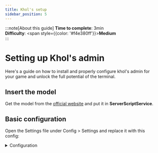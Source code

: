 ```yaml
---
title: Khol's setup
sidebar_position: 5
---
```



:::note[About this guide]
**Time to complete**: 3min <br />
**Difficulty**: <span style={{color: '#f4e380ff'}}>**Medium**</span> <br />
:::

# Setting up Khol's admin

Here's a guide on how to install and properly configure khol's admin for your game and unlock the full potential of the terminal.


## Insert the model
Get the model from the [official website](https://kohl.gg/) and put it in **ServerScriptService**.

## Basic configuration

Open the Settings file under Config > Settings and replace it with this config:
<details>
<summary>Configuration</summary>
```lua
--[[ DEFAULT ROLES
┏━━━━━━━━━┳━━━━━━━━━━━━━━┳━━━━━━━━━━━━━━━━━━━━━━━━━━━━━━━━━━━━━━━━━━━━━━━━━━━━━━━━━━━━━━━━━━━━━━━━━━━━━━━━━━━━━━━━━━━━━━━━━━━━━━━━┓
┃ RANK    ┃ ROLE         ┃ DETAILS                                                                                                ┃
┣━━━━━━━━━╋━━━━━━━━━━━━━━╋━━━━━━━━━━━━━━━━━━━━━━━━━━━━━━━━━━━━━━━━━━━━━━━━━━━━━━━━━━━━━━━━━━━━━━━━━━━━━━━━━━━━━━━━━━━━━━━━━━━━━━━━┫
┃ inf     ┃ creator      ┃ Can do everything, automatically given to the creator of the group/game.                               ┃
┃ 4       ┃ superadmin   ┃ Can permanently role users, change settings, shutdown servers, give badges, and use commands globally. ┃
┃ 3       ┃ admin        ┃ Can permanently ban users and give roles per server.                                                   ┃
┃ 2       ┃ mod          ┃ Can kick and server ban with other potentially abusive commands.                                       ┃
┃ 1       ┃ vip          ┃ Can only use commands on themselves, limited to non-abusive cosmetic commands.                         ┃
┃ 0       ┃ everyone     ┃ The default role, limited to basic features.                                                           ┃
┗━━━━━━━━━┻━━━━━━━━━━━━━━┻━━━━━━━━━━━━━━━━━━━━━━━━━━━━━━━━━━━━━━━━━━━━━━━━━━━━━━━━━━━━━━━━━━━━━━━━━━━━━━━━━━━━━━━━━━━━━━━━━━━━━━━━┛
--]]

return {

	-- ⛔ BAN DATABASE
	-- Format: ["UserId"] = {Username, Reason, Duration, BannedByUserId}
	-- Duration: -1 = permanent, 0 = server ban, >0 = temp ban (UTC timestamp)
	bans = {
	},

	-- 👤 USER ROLES - Assign roles by UserId or Username
	userRoles = {
		vip = {},
		mod = {},
		admin = {},
		superadmin = {},
		creator = {},
	},

	-- 📦 ASSET ROLES
	assetRoles = {
		-- [assetId] = { "vip", "mod" },
	},

	-- 💵 GAMEPASS ROLES
	gamepassRoles = {
		-- [gamepassId] = { "vip", "mod" },
	},

	-- 💳 SUBSCRIPTION ROLES
	subscriptionRoles = {
		-- [subscriptionId] = { "vip", "mod" },
	},

	-- 🏢 GROUP ROLES
	groupRoles = {
		-- [groupId] = {
		-- 	{ rank = 200, roles = { "vip", "admin" }, exactRank = false },
		-- },
	},

	-- 👥 FRIEND ROLES
	friendRoles = {
		-- "vip",
	},

	-- 👑 FREE ADMIN ROLES - ⚠️ Affects all players
	freeAdmin = {
		-- "vip",
		-- "mod",
		-- "admin",
	},

	announcements = {
		-- {
		-- 	From = "_K", -- userId or "_K"
		-- 	Duration = 30, -- seconds, 0 = no auto-hide
		-- 	Text = "Hi!",
		-- },
	},

	notifications = {
		-- {
		-- 	From = "_K", -- userId or "_K"
		-- 	Duration = 30, -- seconds, 0 = no auto-hide
		-- 	Text = "Hi!",
		-- },
	},

	-- 🔧 SYSTEM SETTINGS
	prefix = { ";", ":" }, -- Command trigger characters
	splitKey = "%s", --       Command/argument separator

	commandBarRank = 0, --       Minimum rank for Command Bar (false = disable)
	dashboardRank = 0, --        Minimum rank for Dashboard (false = disable)
	dashboardButtonRank = false, --  Minimum rank for Dashboard button (false = disable)
	joinNotificationRank = false, -- Minimum rank for join notifications (false = disable)

	welcomeBadgeId = 0, -- Badge for new players (0 = none)

	addToCharts = false, -- Add this game to the Kohl's Admin Charts  (⚠️ Requires "Allow HTTP Requests" in File > Game Settings > Security)  https://roblox.com/games/17873329124/Kohls-Admin-Charts
	vip = false, --         Enable VIP features                       (⚠️ Required if addToCharts is true)

	chatCommands = true, --            Enable commands via chat
	commandRequests = false, --         Request commands on same/higher rank
	onlyShowUsableCommands = false, -- Show only purchasable/usable commands
	getKohlsAdminPopup = false, --      Show the Get Kohl's Admin popup
	wrongPrefixWarning = true, --      Warn on incorrect prefix
	saveLogs = true, --                Save/sync logs across servers

	theme = "Default", --               Initial theme (customize in Config.Themes)
	changeThemeAuthority = "Client", -- "Client", "Server", or "Studio"

	commands = { -- Configure command access per role
		everyone = {
			help = true,
			shutdown = false,
		},
		vip = {},
		mod = {},
		admin = {},
		superadmin = {},
		creator = {},
	},

	-- 🎭 ROLE CONFIGURATION
	roles = {
		{ -- Default Role
			_key = "everyone", -- ⚠️ DO NOT CHANGE

			name = "Player",
			color = "#aaa", -- Hex color only

			groups = {
				-- "creator", --        clearlogs, hidelogs, script, localscript, etc.
				-- "superadmin", --     badge, clearterrain, reserve, shutdown, global, etc.
				-- "administration", -- announce, role, btools, gear, insert, place, serverlock, etc.
				-- "moderation", --     ban, kick, jail, teleport, mute, warnings, etc.
				-- "environment", --    fix, lighting, gravity, wind, water, atmosphere, etc.
				-- "general", --        respawn, refresh, spectate, view, vote, xray, etc.
				-- "fun", --            disco, explode, clone, punish, zombie, etc. (abusive)
				-- "vip", --            appearance, accessories, animations, particles, etc.
				"utility", --           help, version, info, logs, etc. (safe basics)
			},

			limits = {
				cooldown = 4, -- Cooldown period in seconds
				commands = 4, -- Max commands per cooldown
				targets = 1, --  Max targets per command
			},

			permissions = {
				admin = false, --   ⚠️ Bypasses all permissions
				banasync = false, --   Saved bans
				saveRoles = false, --  Saved roles
				settings = false, --   Saved settings
				serverlogs = false, -- Server logs
			},

			onlyTargetSelf = true, -- Can only use commands on self
		},

		{ -- VIP Role
			_key = "vip", -- ⚠️ DO NOT CHANGE
			name = "VIP",
			color = "#0ff",
			groups = { "vip" },
			limits = { cooldown = 4, commands = 16, targets = 1 },
			permissions = {},
			onlyTargetSelf = true,
		},

		-- 🎭 Create as many roles as you want!
		-- Use the _key in other settings like friendRoles to auto give the role
		-- Helper would be higher rank than VIP, and lower than moderator

		-- {
		-- 	_key = "helper",
		-- 	name = "Helper",
		-- 	color = "#080",
		-- 	groups = { "general" },
		-- 	limits = { cooldown = 4, commands = 32, targets = math.huge },
		-- 	permissions = { serverlogs = true },
		-- },

		{ -- Moderator Role
			_key = "mod", -- ⚠️ DO NOT CHANGE
			name = "Moderator",
			color = "#0f0",
			groups = { "moderation", "general", "environment", "fun", "vip" },
			limits = { cooldown = 4, commands = 32, targets = math.huge },
			permissions = { serverlogs = true },
		},

		{ -- Administrator Role
			_key = "admin", -- ⚠️ DO NOT CHANGE
			name = "Administrator",
			color = "#fc0",
			groups = { "administration", "moderation", "general", "environment", "fun", "vip" },
			limits = { cooldown = 4, commands = 64, targets = math.huge },
			permissions = { banasync = true, serverlogs = true },
		},

		{ -- SuperAdmin Role
			_key = "superadmin", -- ⚠️ DO NOT CHANGE
			name = "SuperAdmin",
			color = "#f80",
			groups = { "superadmin", "administration", "moderation", "general", "environment", "fun", "vip" },
			permissions = { banasync = true, saveRoles = true, settings = true, serverlogs = true },
		},

		[math.huge] = { -- Creator Role (Highest Authority)
			_key = "creator", -- ⚠️ DO NOT CHANGE
			name = "Game Creator",
			color = "#f00",
			permissions = { admin = true },
		},
	},
}
```
</details>

## Configure group permissions

In your settings file, locate the group roles table and edit it according to the example:
```lua
-- 🏢 GROUP ROLES
	groupRoles = {
		-- [groupId] = {
		-- 	{ rank = 200, roles = { "vip", "admin" }, exactRank = false },
		-- },
	},
```

## Add custom commands

You can add custom commands by creating a module script in the `Config > Addons` folder.

### Examples

<details>
<summary>Team chat toggle command</summary>

```lua
return function(_K)
	local TextChatService = game:GetService("TextChatService")
	local isTeamChatEnabled = false
	
	local function setupServer()
		local general = TextChatService:WaitForChild("TextChannels"):WaitForChild("RBXGeneral") :: TextChannel
		general.ShouldDeliverCallback = function(message:TextChatMessage, source:TextSource)
			if(isTeamChatEnabled)then
				local player = game:GetService("Players"):GetPlayerByUserId(message.TextSource.UserId)
				if(message.TextSource.UserId == source.UserId)then
					_K.Remote.Notify:FireClient(player,{
						From = "_K",
						Text = `<font color="rgb(255,125,0)">Your message was not sent because teamchat only mode is enabled !</font>`,
					})
				end
				
				
				return "BLOCKED"
			else
				return true
			end
		end
	end
	
	local function runServer(context, enable)
		if(enable ~= nil)then
			isTeamChatEnabled = enable
		else
			isTeamChatEnabled = not isTeamChatEnabled
		end
		context._K.Remote.Notify:FireAllClients({
			From = "_K",
			Text = `<b>Team chat {isTeamChatEnabled and "enabled" or "disabled"}</b>`,
		})
	end
	
	local arg = {
		type = "boolean",
		name= "enable",
		description= "Wether to enable or disable the team chat only mode",
		optional= true,
	}
	local command = {
		name = "Teamchat",
		aliases= { "tc" },               -- Table of aliases.
		description= "Toggle team chat only mode",                -- Description of what the command does.
		group= "moderation",                      -- What group the command belongs to.
		noLog= false,                    -- If the command should be hidden from logs.
		args= { arg },      -- A table of argument definitions.
		permissions= { }, -- A table of role permissions required to run the command.
		envClient=nil,          -- Sets up an environment for the command.
		env=setupServer,                -- Sets up an environment for the command.
		runClient=nil,         -- What runs on the client of the player that ran the command.
		run=runServer               -- What the command runs on the server.
	}
	
	
	
	_K.Registry.registerCommand(_K, command)
end
```
</details>
<details>
<summary>Server lock toggle command</summary>

```lua
local GROUP_ID = 10055198
local MINIMUM_RANK = 110 -- Minimum rank in the group to join when the lock is active


return function(_K)
	local isGroupLockEnabled = false
	
	local groupInfo = game:GetService("GroupService"):GetGroupInfoAsync(GROUP_ID)
	
	local minRank
	for i,rankData in pairs(groupInfo.Roles) do
		if(rankData.Rank > MINIMUM_RANK)then
			minRank = rankData
			break
		end
	end
	
	local function setupServer()
		game.Players.PlayerAdded:Connect(function(player:Player)
			if(isGroupLockEnabled == true)then
				local rankInGroup = player:GetRankInGroup(GROUP_ID)
				if(rankInGroup < MINIMUM_RANK)then
					player:Kick(`Grouplocked server ! You must be {minRank.Name}+ in {groupInfo.Name} to join !`)
				end
			end
		end)
	end

	local function runServer(context, enable)
		local addText = ""
		if(enable ~= nil)then
			isGroupLockEnabled = enable
		else
			isGroupLockEnabled = not isGroupLockEnabled
		end
		if(isGroupLockEnabled == true)then
			addText = `<br />Only <font color="rgb(18,221,201)"><b>{minRank.Name}+</b></font> from <font color="rgb(18,221,201)"><b>{groupInfo.Name}</b></font> can join`
		end
		context._K.Remote.Notify:FireAllClients({
			From = "_K",
			Text = `<b>Group lock {isGroupLockEnabled and "enabled" or "disabled"} !</b>{addText}`,
		})
	end

	local arg = {
		type = "boolean",
		name= "enable",
		description= "Wether to enable or disable the group lock",
		optional= true,
	}
	local command = {
		name = "grouplock",
		aliases= { "gc" },
		description= "Toggle server group lock",
		group= "moderation",   
		noLog= false,
		args= { arg },
		permissions= { },
		envClient=function() print("Grouplock command made by Omega77073") end, 
		env=setupServer,  
		runClient=nil,
		run=runServer
	}



	_K.Registry.registerCommand(_K, command)
end
```
</details>
<details>
<summary>Group lock command</summary>

```lua


local BYPASS_GROUPS = {} -- Default list of allowed groups IDs, cannot be modified in-game









local allowedGroups = {}


local groupLockAllowed
local httpService = game:GetService("HttpService")
local groupService = game:GetService("GroupService")
return function(_K)
	local isGroupLockEnabled = false
	
	local groupIdType = {
		filterLog = true,
		transform = function(v)
			return if v == "" then 0 else tonumber(v)
		end,
		validate = function(v)
			return v ~= nil and v == math.floor(v), "Only whole numbers are valid"
		end,
		parse = function(v, self)
			local s,r = pcall(groupService.GetGroupInfoAsync, groupService, v)
			if(s)then
				return r
			end
			if self.definition.optional and self.rawArg == "" then
				return ""
			end
			return nil, "Invalid group"
		end,
		suggestions = function(text)
			return { if tonumber(text) then text else nil }
		end,
	}
	local function setupServer()
		
		groupLockAllowed = Instance.new("StringValue")
		groupLockAllowed.Name = "GroupLockAllowed"
		groupLockAllowed.Parent = game.ReplicatedStorage
		groupLockAllowed.Value = httpService:JSONEncode(allowedGroups)
		
		game.Players.PlayerAdded:Connect(function(player:Player)
			if(isGroupLockEnabled == true)then
				for _,allowedGroupId in pairs(BYPASS_GROUPS)do
					if(player:GetRankInGroup(allowedGroupId) > 0)then
						return
					end
				end
				
				for _,allowedGroup in pairs(allowedGroups)do
					if(player:GetRankInGroup(allowedGroup.id) > 0)then
						return
					end
				end
				
				player:Kick(`Grouplocked server ! You cannot join unless you are in one of the whitelisted groups.`)
			end
		end)
	end

	local function runServer(context, enable)
		if(enable ~= nil)then
			isGroupLockEnabled = enable
		else
			isGroupLockEnabled = not isGroupLockEnabled
		end
		context._K.Remote.Notify:FireAllClients({
			From = "_K",
			Text = `<b>Group lock {isGroupLockEnabled and "enabled" or "disabled"} !</b>`,
		})
	end
	

	local arg = {
		type = "boolean",
		name= "enable",
		description= "Wether to enable or disable the group lock",
		optional= true,
	}
	local command = {
		name = "grouplock",
		aliases= { "gc" },
		description= "Toggle server group lock",
		group= "moderation",   
		noLog= false,
		args= { arg },
		permissions= { },
		
		envClient=function() print("Grouplock command made by Omega77073") end, 
		env=setupServer,  
		runClient=nil,
		run=runServer
	}
	
	
	local arg2 = {
		type = "groupId",
		name= "groupId",
		description= "The id of the whithelisted group",
		optional= false,
	}
	local command2 = {
		name = "grouplock-add",
		aliases= { "gcadd","gc+" },
		description= "Add a group to the group lock whitelist",
		group= "moderation",   
		noLog= false,
		args= { arg2 },
		permissions= { },
		envClient=nil, 
		env=nil,  
		runClient=nil,
		run=function(context, groupData)
			table.insert(allowedGroups, {
				id = groupData.Id,
				Name = groupData.Name
			})
			groupLockAllowed.Value = httpService:JSONEncode(allowedGroups)
			context._K.Remote.Notify:FireClient(context.fromPlayer,{
				From = "_K",
				Text = `<b>Added <font color="rgb(18,221,201)">{groupData.Name}</font> to the group lock whitelist</b>`,
			})
		end,
	}
	
	local arg3 = {
		type = "groupLockIdType",
		name= "group",
		description= "The id or name of the group to remove from the whitelist",
		optional= false,
	}
	local command3 = {
		name = "grouplock-remove",
		aliases= { "gcremove","gc-" },
		description= "Add a group to the group lock whitelist",
		group= "moderation",   
		noLog= false,
		args= { arg3 },
		permissions= { },
		envClient=nil, 
		env=nil,  
		runClient=nil,
		run=function(context, groupData)
			for i,group in pairs(allowedGroups)do
				if(group.id == groupData.id)then
					table.remove(allowedGroups, i)
				end
			end
			groupLockAllowed.Value = httpService:JSONEncode(allowedGroups)
			context._K.Remote.Notify:FireClient(context.fromPlayer,{
				From = "_K",
				Text = `<b>Removed <font color="rgb(18,221,201)">{groupData.Name}</font> from the group lock whitelist</b>`,
			})
		end,
	}
	
	
	local groupLockGroupIdType = {
		filterLog = true,
		transform = nil,
		validate = function(v)
			local allowedGroups = game:GetService("HttpService"):JSONDecode(game.ReplicatedStorage.GroupLockAllowed.Value)
			for _,group in pairs(allowedGroups)do
				if(string.sub(tostring(group.id),1,#v) == tostring(v) or string.sub(string.lower(group.Name),1,#v) == string.lower(v))then
					return true
				end
			end
			return false, "Group not found"
		end,
		parse = function(v, self)
			local allowedGroups = game:GetService("HttpService"):JSONDecode(game.ReplicatedStorage.GroupLockAllowed.Value)
			for _,group in pairs(allowedGroups)do
				if(string.sub(tostring(group.id),1,#v) == tostring(v) or string.sub(string.lower(group.Name),1,#v) == string.lower(v))then
					return group
				end
			end
			return nil, "Invalid group"
		end,
		suggestions = function(text)
			local allowedGroups = game:GetService("HttpService"):JSONDecode(game.ReplicatedStorage.GroupLockAllowed.Value)
			local suggestions = {}
			text = tostring(text)
			for _,group in pairs(allowedGroups)do
				if(string.sub(tostring(group.id),1,#text) == tostring(text))then
					table.insert(suggestions, tostring(group.id))
				end
				if(string.sub(string.lower(group.Name),1,#text) == string.lower(text))then
					table.insert(suggestions, group.Name)
				end
			end
			return suggestions
		end,
	}
	
	_K.Registry.registerType("groupLockIdType", groupLockGroupIdType)
	_K.Registry.registerType("groupId", groupIdType)
	_K.Registry.registerCommand(_K, command3)
	_K.Registry.registerCommand(_K, command2)
	_K.Registry.registerCommand(_K, command)
end
```
</details>